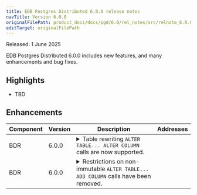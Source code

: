 ```yaml
---
title: EDB Postgres Distributed 6.0.0 release notes
navTitle: Version 6.0.0
originalFilePath: product_docs/docs/pgd/6.0/rel_notes/src/relnote_6.0.0.yml
editTarget: originalFilePath
---
```


Released: 1 June 2025

EDB Postgres Distributed 6.0.0 includes new features, and many enhancements and bug fixes.

## Highlights

- TBD

## Enhancements

<table class="table w-100"><thead><tr><th>Component</th><th>Version</th><th>Description</th><th width="10%">Addresses</th></tr></thead><tbody>
<tr><td>BDR</td><td>6.0.0</td><td><details><summary>Table rewriting <code>ALTER TABLE... ALTER COLUMN</code> calls are now supported.</summary><hr/><p>Changing a column's type command which causes the whole table to be rewritten and the change isn't binary coercible is now supported:</p>
<pre><code class="language-sql">CREATE TABLE foo (c1 int,c2 int, c3 int, c4 box, UNIQUE(c1, c2) INCLUDE(c3,c4));
ALTER TABLE foo ALTER c1 TYPE bigint; – results into table rewrite
</code></pre>
<p>This also includes support for <code>ALTER TYPE</code> when using the <code>USING</code> clause:</p>
<pre><code class="language-sql">CREATE TABLE foo (id serial primary key,data text);
ALTER TABLE foo ALTER data TYPE BYTEA USING data::bytea;
</code></pre>
<p>Table rewrites can hold an AccessExclusiveLock for extended periods on larger tables.</p>
</details></td><td></td></tr>
<tr><td>BDR</td><td>6.0.0</td><td><details><summary>Restrictions on non-immutable <code>ALTER TABLE... ADD COLUMN</code> calls have been removed.</summary><hr/><p>The restrictions on non-immutable <code>ALTER TABLE... ADD COLUMN</code> calls have been removed.</p>
</details></td><td></td></tr>
</tbody></table>


